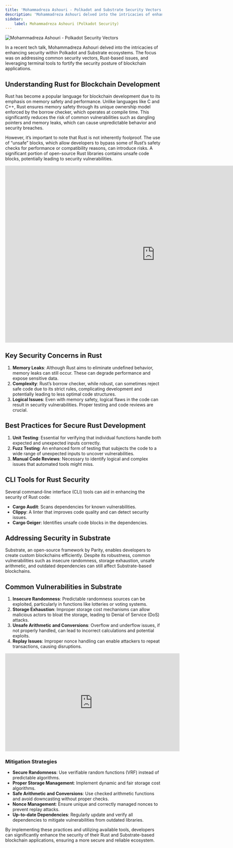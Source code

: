 ```yaml
---
title: 'Mohammadreza Ashouri - Polkadot and Substrate Security Vectors'
description: 'Mohammadreza Ashouri delved into the intricacies of enhancing security within Polkadot and Substrate ecosystems'
sidebar:
    label: Mohammadreza Ashouri (Polkadot Security)
---
```



<Image src={coverImage} alt="Mohammadreza Ashouri - Polkadot Security Vectors" />


In a recent tech talk, Mohammadreza Ashouri delved into the intricacies of enhancing security within Polkadot and Substrate ecosystems. The focus was on addressing common security vectors, Rust-based issues, and leveraging terminal tools to fortify the security posture of blockchain applications.

Understanding Rust for Blockchain Development
---------------------------------------------

Rust has become a popular language for blockchain development due to its emphasis on memory safety and performance. Unlike languages like C and C++, Rust ensures memory safety through its unique ownership model enforced by the borrow checker, which operates at compile time. This significantly reduces the risk of common vulnerabilities such as dangling pointers and memory leaks, which can cause unpredictable behavior and security breaches.

However, it’s important to note that Rust is not inherently foolproof. The use of “unsafe” blocks, which allow developers to bypass some of Rust’s safety checks for performance or compatibility reasons, can introduce risks. A significant portion of open-source Rust libraries contains unsafe code blocks, potentially leading to security vulnerabilities.

<iframe allowfullscreen="allowfullscreen" frameborder="0" height="569" src="https://docs.google.com/presentation/d/e/2PACX-1vSBI0-7I9g8hhrPimkc9G0xwsvO_UqpeHnwpShyYuZY6ScEMZhxZX6rGN2QqiTmI3cTroi8gV3sFwr_/embed?start=false&loop=false&delayms=60000" width="960"></iframe>

Key Security Concerns in Rust
-----------------------------

1. **Memory Leaks**: Although Rust aims to eliminate undefined behavior, memory leaks can still occur. These can degrade performance and expose sensitive data.
2. **Complexity**: Rust’s borrow checker, while robust, can sometimes reject safe code due to its strict rules, complicating development and potentially leading to less optimal code structures.
3. **Logical Issues**: Even with memory safety, logical flaws in the code can result in security vulnerabilities. Proper testing and code reviews are crucial.

Best Practices for Secure Rust Development
------------------------------------------

1. **Unit Testing**: Essential for verifying that individual functions handle both expected and unexpected inputs correctly.
2. **Fuzz Testing**: An enhanced form of testing that subjects the code to a wide range of unexpected inputs to uncover vulnerabilities.
3. **Manual Code Reviews**: Necessary to identify logical and complex issues that automated tools might miss.

CLI Tools for Rust Security
---------------------------

Several command-line interface (CLI) tools can aid in enhancing the security of Rust code:

- **Cargo Audit**: Scans dependencies for known vulnerabilities.
- **Clippy**: A linter that improves code quality and can detect security issues.
- **Cargo Geiger**: Identifies unsafe code blocks in the dependencies.

Addressing Security in Substrate
--------------------------------

Substrate, an open-source framework by Parity, enables developers to create custom blockchains efficiently. Despite its robustness, common vulnerabilities such as insecure randomness, storage exhaustion, unsafe arithmetic, and outdated dependencies can still affect Substrate-based blockchains.

Common Vulnerabilities in Substrate
-----------------------------------

1. **Insecure Randomness**: Predictable randomness sources can be exploited, particularly in functions like lotteries or voting systems.
2. **Storage Exhaustion**: Improper storage cost mechanisms can allow malicious actors to bloat the storage, leading to Denial of Service (DoS) attacks.
3. **Unsafe Arithmetic and Conversions**: Overflow and underflow issues, if not properly handled, can lead to incorrect calculations and potential exploits.
4. **Replay Issues**: Improper nonce handling can enable attackers to repeat transactions, causing disruptions.

<iframe allowfullscreen="allowfullscreen" frameborder="0" height="315" src="https://www.youtube.com/embed/8w9s2Qnj9hI?si=xsNFNlHPPuQsthqw" title="YouTube video player" width="560"></iframe>

### Mitigation Strategies

- **Secure Randomness**: Use verifiable random functions (VRF) instead of predictable algorithms.
- **Proper Storage Management**: Implement dynamic and fair storage cost algorithms.
- **Safe Arithmetic and Conversions**: Use checked arithmetic functions and avoid downcasting without proper checks.
- **Nonce Management**: Ensure unique and correctly managed nonces to prevent replay attacks.
- **Up-to-date Dependencies**: Regularly update and verify all dependencies to mitigate vulnerabilities from outdated libraries.

By implementing these practices and utilizing available tools, developers can significantly enhance the security of their Rust and Substrate-based blockchain applications, ensuring a more secure and reliable ecosystem.